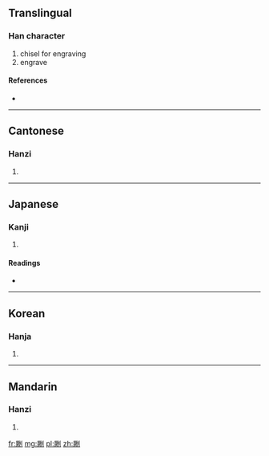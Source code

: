 ==Translingual==

===Han character===
{{Han char|rn=18|rad=刀|as=12|sn=14|four=7220<sub>0</sub>|canj=一人中弓 (MOLN)}}

# chisel for engraving
# engrave

====References====
* {{Han ref|kx=0144.080|dkj=02190|dj=0325.040|hdz=10355.100|uh=5282|ud=21122|bh=B9BB|bd=47547}}

----

==Cantonese==

===Hanzi===
{{yue-hanzi|jyut=|y=kyut3}}

# {{defn|lang=yue|sort=刀12}}

----

==Japanese==

===Kanji===
{{ja-kanji|grade=|rs=刀12}}

# {{defn|lang=ja|sort=刀12}}

====Readings====
* {{ja-readings|on=[[けつ]] (ketsu), [[くうち]] (kūchi), [[けい]] (kei), [[け]] (ke)|kun=[[けずる]] (kezuru)}}

----

==Korean==

===Hanja===
{{ko-hanja|hangeul=궤|rv=gwe|mr=kwe}}

# {{defn|lang=ko|sort=刀12}}

----

==Mandarin==

===Hanzi===
{{cmn-hanzi|pin=[[jué]] ([[jue2]])|wg=chüeh<sup>2</sup>}}

# {{defn|lang=cmn|sort=刀12}}

[[fr:劂]]
[[mg:劂]]
[[pl:劂]]
[[zh:劂]]